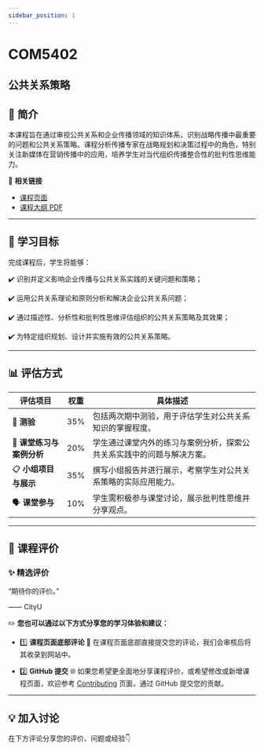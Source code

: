 ```yaml
---
sidebar_position: 1
---
```


# COM5402
## 公共关系策略

## **📘 简介**
本课程旨在通过审视公共关系和企业传播领域的知识体系，识别战略传播中最重要的问题和公共关系策略。课程分析传播专家在战略规划和决策过程中的角色，特别关注新媒体在营销传播中的应用，培养学生对当代组织传播整合性的批判性思维能力。

🔗 **相关链接**
- [课程页面](https://www.cityu.edu.hk/catalogue/pg/202425/course/COM5402.htm)
- [课程大纲 PDF](https://www.cityu.edu.hk/catalogue/pg/202425/course/COM5402.pdf)

---

## **🎯 学习目标**

完成课程后，学生将能够：

✔️ 识别并定义影响企业传播与公共关系实践的关键问题和策略；

✔️ 运用公共关系理论和原则分析和解决企业公共关系问题；

✔️ 通过描述性、分析性和批判性思维评估组织的公共关系策略及其效果；

✔️ 为特定组织规划、设计并实施有效的公共关系策略。

---

## **📊 评估方式**

| **评估项目**          | **权重** | **具体描述**                                                                                       |
|----------------------|---------|---------------------------------------------------------------------------------------------------|
| 📝 **测验**            | 35%     | 包括两次期中测验，用于评估学生对公共关系知识的掌握程度。                                                 |
| 📑 **课堂练习与案例分析** | 20%     | 学生通过课堂内外的练习与案例分析，探索公共关系实践中的问题与解决方案。                                       |
| 📋 **小组项目与展示**   | 35%     | 撰写小组报告并进行展示，考察学生对公共关系策略的实际应用能力。                                              |
| 🗣️ **课堂参与**         | 10%     | 学生需积极参与课堂讨论，展示批判性思维并分享观点。                                                      |

---

## **💬 课程评价**

### ✨ **精选评价**
<div className={commentStyles.commentBox}>
    <p className={commentStyles.commentText}>
        “期待你的评价。”
    </p>
    <p className={commentStyles.commentAuthor}>—— CityU</p>
</div>

✏️ **您也可以通过以下方式分享您的学习体验和建议：**

- 1️⃣ **课程页面底部评论**
💬 在课程页面底部直接提交您的评论，我们会审核后将其收录到网站中。

- 2️⃣ **GitHub 提交**
🌐 如果您希望更全面地分享课程评价，或希望修改或新增课程页面，欢迎参考 [Contributing](https://penjc.github.io/cityU-navigator/contributing) 页面，通过 GitHub 提交您的贡献。

---

## **💡 加入讨论**

在下方评论分享您的评价、问题或经验👇
<Utterances />
